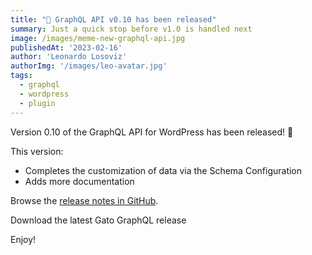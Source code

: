 ```yaml
---
title: "🥳 GraphQL API v0.10 has been released"
summary: Just a quick stop before v1.0 is handled next
image: /images/meme-new-graphql-api.jpg
publishedAt: '2023-02-16'
author: 'Leonardo Losoviz'
authorImg: '/images/leo-avatar.jpg'
tags:
  - graphql
  - wordpress
  - plugin
---
```


Version 0.10 of the GraphQL API for WordPress has been released! 🙏

This version:

- Completes the customization of data via the Schema Configuration
- Adds more documentation

Browse the [release notes in GitHub](https://github.com/GatoGraphQL/GatoGraphQL/releases/tag/0.10.0).

<div className="flex justify-center"><Link className="not-prose btn text-slate-900 bg-gradient-to-r from-white/80 via-white to-white/80 hover:bg-white transition duration-150 ease-in-out group mb-4" href="https://downloads.wordpress.org/plugin/gatographql.latest-stable.zip">Download the latest Gato GraphQL release</Link></div>

Enjoy!

